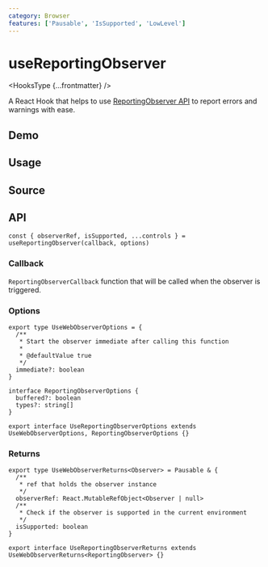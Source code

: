 ```yaml
---
category: Browser
features: ['Pausable', 'IsSupported', 'LowLevel']
---
```


# useReportingObserver


<HooksType {...frontmatter} />

A React Hook that helps to use [ReportingObserver API](https://developer.mozilla.org/en-US/docs/Web/API/ReportingObserver) to report errors and warnings with ease.

## Demo


<App />

## Usage



## Source


<Source />

## API

```tsx
const { observerRef, isSupported, ...controls } = useReportingObserver(callback, options)
```

### Callback

`ReportingObserverCallback` function that will be called when the observer is triggered.

### Options

```tsx
export type UseWebObserverOptions = {
  /**
   * Start the observer immediate after calling this function
   *
   * @defaultValue true
   */
  immediate?: boolean
}

interface ReportingObserverOptions {
  buffered?: boolean
  types?: string[]
}

export interface UseReportingObserverOptions extends UseWebObserverOptions, ReportingObserverOptions {}
```

### Returns


<Tip type="pausable" />

```tsx
export type UseWebObserverReturns<Observer> = Pausable & {
  /**
   * ref that holds the observer instance
   */
  observerRef: React.MutableRefObject<Observer | null>
  /**
   * Check if the observer is supported in the current environment
   */
  isSupported: boolean
}

export interface UseReportingObserverReturns extends UseWebObserverReturns<ReportingObserver> {}
```
